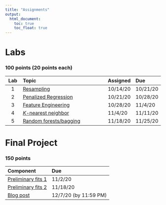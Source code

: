```yaml
---
title: "Assignments"
output:
  html_document:
    toc: true
    toc_float: true
---
```


# Labs
### 100 points (20 points each)

|**Lab** | **Topic**                                         | **Assigned** | **Due**  | 
|:------:| :------------------------------------------------ | :------------| :--------| 
| 1      | [Resampling](lab1.html)                                        | 10/14/20     | 10/21/20 | 
| 2      | [Penalized Regression](lab2.Rmd)                              | 10/21/20     | 10/28/20 | 
| 3      | [Feature Engineering](https://www.kaggle.com/djanderson07/lab-3)                               | 10/28/20     | 11/4/20  | 
| 4      | [*K*-nearest neighbor](lab4.html)                              | 11/4/20      | 11/11/20 | 
| 5      | [Random forests/bagging](lab5.html)                            | 11/18/20     | 11/25/20 | 


# Final Project
### 150 points

|**Component**           | **Due** | 
|:-----------------------|:--------| 
| [Preliminary fits 1]() | 11/2/20 | 
| [Preliminary fits 2]() | 11/18/20 | 
| [Blog post]()          | 12/7/20 (by 11:59 PM)  | 
